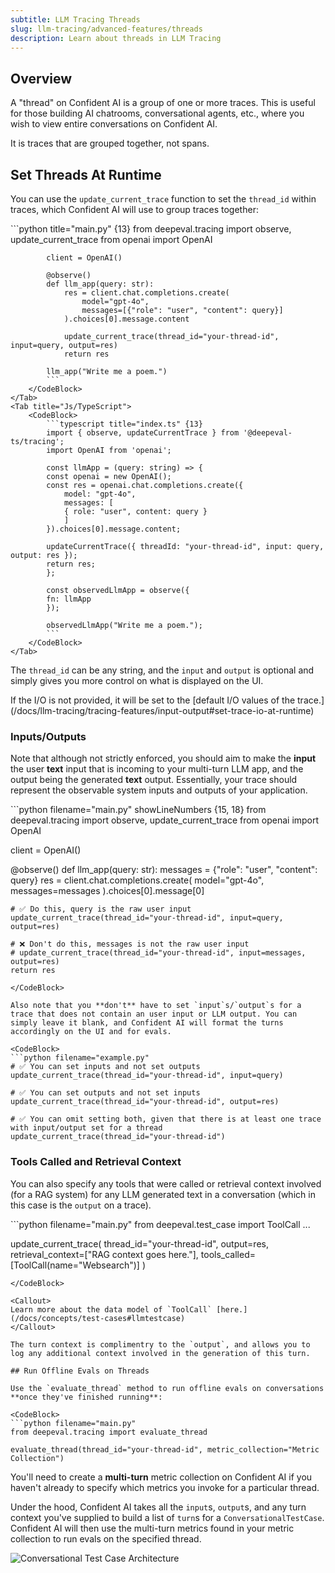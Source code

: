 ```yaml
---
subtitle: LLM Tracing Threads
slug: llm-tracing/advanced-features/threads
description: Learn about threads in LLM Tracing
---
```


## Overview

A "thread" on Confident AI is a group of one or more traces. This is useful for those building AI chatrooms, conversational agents, etc., where you wish to view entire conversations on Confident AI.

<Callout>It is traces that are grouped together, not spans.</Callout>

## Set Threads At Runtime

You can use the `update_current_trace` function to set the `thread_id` within traces, which Confident AI will use to group traces together:

<Tabs>
    <Tab title="Python">
        <CodeBlock>
            ```python title="main.py" {13}
            from deepeval.tracing import observe, update_current_trace
            from openai import OpenAI
            
            client = OpenAI()
            
            @observe()
            def llm_app(query: str):
                res = client.chat.completions.create(
                    model="gpt-4o",
                    messages=[{"role": "user", "content": query}]
                ).choices[0].message.content
            
                update_current_trace(thread_id="your-thread-id", input=query, output=res)
                return res
            
            llm_app("Write me a poem.")
            ```
        </CodeBlock>
    </Tab>
    <Tab title="Js/TypeScript">
        <CodeBlock>
            ```typescript title="index.ts" {13}
            import { observe, updateCurrentTrace } from '@deepeval-ts/tracing';
            import OpenAI from 'openai';
            
            const llmApp = (query: string) => {
            const openai = new OpenAI();
            const res = openai.chat.completions.create({
                model: "gpt-4o",
                messages: [
                { role: "user", content: query }
                ]
            }).choices[0].message.content;
            
            updateCurrentTrace({ threadId: "your-thread-id", input: query, output: res });
            return res;
            };

            const observedLlmApp = observe({
            fn: llmApp
            });

            observedLlmApp("Write me a poem.");
            ```
        </CodeBlock>
    </Tab>

</Tabs>

The `thread_id` can be any string, and the `input` and `output` is optional and simply gives you more control on what is displayed on the UI.

<Callout>
  If the I/O is not provided, it will be set to the [default I/O values of the
  trace.](/docs/llm-tracing/tracing-features/input-output#set-trace-io-at-runtime)
</Callout>

### Inputs/Outputs

Note that although not strictly enforced, you should aim to make the **input** the user **text** input that is incoming to your multi-turn LLM app, and the output being the generated **text** output. Essentially, your trace should represent the observable system inputs and outputs of your application.

<CodeBlock>
```python filename="main.py" showLineNumbers {15, 18}
from deepeval.tracing import observe, update_current_trace
from openai import OpenAI

client = OpenAI()

@observe()
def llm_app(query: str):
messages = {"role": "user", "content": query}
res = client.chat.completions.create(
model="gpt-4o",
messages=messages
).choices[0].message[0]

    # ✅ Do this, query is the raw user input
    update_current_trace(thread_id="your-thread-id", input=query, output=res)

    # ❌ Don't do this, messages is not the raw user input
    # update_current_trace(thread_id="your-thread-id", input=messages, output=res)
    return res

````
</CodeBlock>

Also note that you **don't** have to set `input`s/`output`s for a trace that does not contain an user input or LLM output. You can simply leave it blank, and Confident AI will format the turns accordingly on the UI and for evals.

<CodeBlock>
```python filename="example.py"
# ✅ You can set inputs and not set outputs
update_current_trace(thread_id="your-thread-id", input=query)

# ✅ You can set outputs and not set inputs
update_current_trace(thread_id="your-thread-id", output=res)

# ✅ You can omit setting both, given that there is at least one trace with input/output set for a thread
update_current_trace(thread_id="your-thread-id")
````

</CodeBlock>

### Tools Called and Retrieval Context

You can also specify any tools that were called or retrieval context involved (for a RAG system) for any LLM generated text in a conversation (which in this case is the `output` on a trace).

<CodeBlock>
```python filename="main.py"
from deepeval.test_case import ToolCall
...

update_current_trace(
thread_id="your-thread-id",
output=res,
retrieval_context=["RAG context goes here."],
tools_called=[ToolCall(name="Websearch")]
)

````
</CodeBlock>

<Callout>
Learn more about the data model of `ToolCall` [here.](/docs/concepts/test-cases#llmtestcase)
</Callout>

The turn context is complimentry to the `output`, and allows you to log any additional context involved in the generation of this turn.

## Run Offline Evals on Threads

Use the `evaluate_thread` method to run offline evals on conversations **once they've finished running**:

<CodeBlock>
```python filename="main.py"
from deepeval.tracing import evaluate_thread

evaluate_thread(thread_id="your-thread-id", metric_collection="Metric Collection")
````

</CodeBlock>

You'll need to create a **multi-turn** metric collection on Confident AI if you haven't already to specify which metrics you invoke for a particular thread.

Under the hood, Confident AI takes all the `input`s, `output`s, and any turn context you've supplied to build a list of `turn`s for a `ConversationalTestCase`. Confident AI will then use the multi-turn metrics found in your metric collection to run evals on the specified thread.

<Frame caption="Conversational Test Case Architecture">
  <img
    src="https://confident-docs.s3.us-east-1.amazonaws.com/concepts:conversational-test-case.svg"
    alt="Conversational Test Case Architecture"
  />
</Frame>
